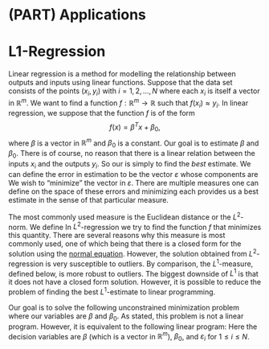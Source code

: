 # (PART) Applications {-}

# L1-Regression

Linear regression is a method for modelling the relationship between outputs and inputs using linear functions.
Suppose that the data set consists of the points $(x_i, y_i)$ with $i = 1, 2, ..., N$ where each $x_i$ is itself a vector in $\mathbb{R}^m$. 
We want to find a function $f : \mathbb{R}^m \to \mathbb{R}$ such that $f(x_{i}) \approx y_{i}$.
In linear regression, we suppose that the function $f$ is of the form $$f(x) = \beta^T x + \beta_0,$$ where $\beta$ is a vector in $\mathbb{R}^m$ and $\beta_0$ is a constant. 
Our goal is to estimate $\beta$ and $\beta_0$. 
There is of course, no reason that there is a linear relation between the inputs $x_i$ and the outputs $y_i$. 
So our is simply to find the *best* estimate.
We can define the error in estimation to be the vector $\varepsilon$ whose components are 
\begin{align*}
  \varepsilon_i = \lvert y_i - f(x_i) \rvert.
\end{align*}
We wish to "minimize" the vector in $\varepsilon$. 
There are multiple measures one can define on the space of these errors and minimizing each provides us a best estimate in the sense of that particular measure.

The most commonly used measure is the Euclidean distance or the $L^2$-norm. We define 
\begin{align*}
  \| \varepsilon_i \|_2 = \sum \limits_{i = 1}^N (y_i - f(x_i))^2 .
\end{align*}
In $L^2$-regression we try to find the function $f$ that minimizes this quantity. 
There are several reasons why this measure is most commonly used, one of which being that there is a closed form for the solution using the [normal equation](https://en.wikipedia.org/wiki/Ordinary_least_squares#Matrix/vector_formulation).
However, the solution obtained from $L^2$-regression is very susceptible to outliers.
By comparison, the $L^1$-measure, defined below, is more robust to outliers.
\begin{align*}
  \| \varepsilon_i \|_1 = \sum \limits_{i = 1}^N \lvert y_i - f(x_i) \rvert.
\end{align*}
The biggest downside of $L^1$ is that it does not have a closed form solution.
However, it is possible to reduce the problem of finding the best $L^1$-estimate to linear programming.

Our goal is to solve the following unconstrained minimization problem 
\begin{align*}
  \mbox{minimize:} \sum \limits_{i = 1}^N \lvert y_i - (\beta^T x_i + \beta_0) \rvert,
\end{align*}
where our variables are $\beta$ and $\beta_0$.
As stated, this problem is not a linear program.
However, it is equivalent to the following linear program:
\begin{equation*}
  \begin{array}{lllr}
    \mbox{minimize:} & \sum \limits_{i = 1}^N \varepsilon_i \\
    \mbox{subject to:} 
      & y_i - (\beta^T x_i + \beta_0) & < & \varepsilon_i \\
      & y_i - (\beta^T x_i + \beta_0) & > & -\varepsilon_i.
  \end{array}
\end{equation*}
Here the decision variables are $\beta$ (which is a vector in $\mathbb{R}^m$), $\beta_0$, and $\varepsilon_i$ for $1 \le i \le N$.